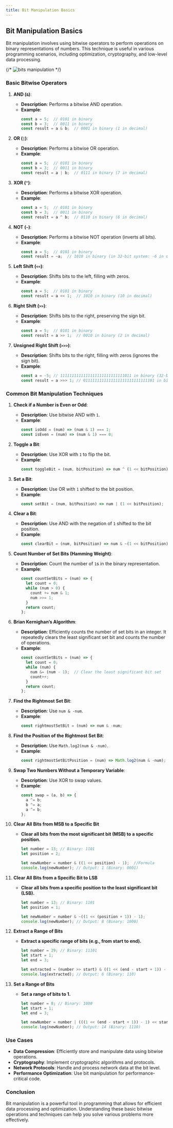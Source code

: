 ```yaml
---
title: Bit Manipulation Basics
---
```


## Bit Manipulation Basics

Bit manipulation involves using bitwise operators to perform operations on binary representations of numbers. This technique is useful in various programming scenarios, including optimization, cryptography, and low-level data processing.

{/* <img 
src='./images/detailed-binary.svg'
alt='bits manipulation'
loading='lazy'
/> */}

### Basic Bitwise Operators

1. **AND (`&`)**:
   - **Description**: Performs a bitwise AND operation.
   - **Example**:
     ```javascript
     const a = 5;  // 0101 in binary
     const b = 3;  // 0011 in binary
     const result = a & b;  // 0001 in binary (1 in decimal)
     ```

2. **OR (`|`)**:
   - **Description**: Performs a bitwise OR operation.
   - **Example**:
     ```javascript
     const a = 5;  // 0101 in binary
     const b = 3;  // 0011 in binary
     const result = a | b;  // 0111 in binary (7 in decimal)
     ```

3. **XOR (`^`)**:
   - **Description**: Performs a bitwise XOR operation.
   - **Example**:
     ```javascript
     const a = 5;  // 0101 in binary
     const b = 3;  // 0011 in binary
     const result = a ^ b;  // 0110 in binary (6 in decimal)
     ```

4. **NOT (`~`)**:
   - **Description**: Performs a bitwise NOT operation (inverts all bits).
   - **Example**:
     ```javascript
     const a = 5;  // 0101 in binary
     const result = ~a;  // 1010 in binary (in 32-bit system: -6 in decimal)
     ```

5. **Left Shift (`<<`)**:
   - **Description**: Shifts bits to the left, filling with zeros.
   - **Example**:
     ```javascript
     const a = 5;  // 0101 in binary
     const result = a << 1;  // 1010 in binary (10 in decimal)
     ```

6. **Right Shift (`>>`)**:
   - **Description**: Shifts bits to the right, preserving the sign bit.
   - **Example**:
     ```javascript
     const a = 5;  // 0101 in binary
     const result = a >> 1;  // 0010 in binary (2 in decimal)
     ```

7. **Unsigned Right Shift (`>>>`)**:
   - **Description**: Shifts bits to the right, filling with zeros (ignores the sign bit).
   - **Example**:
     ```javascript
     const a = -5; // 1111111111111111111111111111011 in binary (32-bit)
     const result = a >>> 1; // 0111111111111111111111111111101 in binary (2147483645 in decimal)
     ```

### Common Bit Manipulation Techniques

1. **Check if a Number is Even or Odd**:
   - **Description**: Use bitwise AND with `1`.
   - **Example**:
     ```javascript
     const isOdd = (num) => (num & 1) === 1;
     const isEven = (num) => (num & 1) === 0;
     ```

2. **Toggle a Bit**:
   - **Description**: Use XOR with `1` to flip the bit.
   - **Example**:
     ```javascript
     const toggleBit = (num, bitPosition) => num ^ (1 << bitPosition);
     ```

3. **Set a Bit**:
   - **Description**: Use OR with `1` shifted to the bit position.
   - **Example**:
     ```javascript
     const setBit = (num, bitPosition) => num | (1 << bitPosition);
     ```

4. **Clear a Bit**:
   - **Description**: Use AND with the negation of `1` shifted to the bit position.
   - **Example**:
     ```javascript
     const clearBit = (num, bitPosition) => num & ~(1 << bitPosition);
     ```

5. **Count Number of Set Bits (Hamming Weight)**:
   - **Description**: Count the number of `1`s in the binary representation.
   - **Example**:
     ```javascript
     const countSetBits = (num) => {
       let count = 0;
       while (num > 0) {
         count += num & 1;
         num >>= 1;
       }
       return count;
     };
     ```

6. **Brian Kernighan’s Algorithm**:
   - **Description**: Efficiently counts the number of set bits in an integer. It repeatedly clears the least significant set bit and counts the number of operations.
   - **Example**:
     ```javascript
     const countSetBits = (num) => {
       let count = 0;
       while (num) {
         num &= (num - 1);  // Clear the least significant bit set
         count++;
       }
       return count;
     };
     ```

7. **Find the Rightmost Set Bit**:
   - **Description**: Use `num & -num`.
   - **Example**:
     ```javascript
     const rightmostSetBit = (num) => num & -num;
     ```

8. **Find the Position of the Rightmost Set Bit**:
   - **Description**: Use `Math.log2(num & -num)`.
   - **Example**:
     ```javascript
     const rightmostSetBitPosition = (num) => Math.log2(num & -num);
     ```

9. **Swap Two Numbers Without a Temporary Variable**:
   - **Description**: Use XOR to swap values.
   - **Example**:
     ```javascript
     const swap = (a, b) => {
       a ^= b;
       b ^= a;
       a ^= b;
     };
     ```
10. **Clear All Bits from MSB to a Specific Bit**
    - **Clear all bits from the most significant bit (MSB) to a specific position.**
    
      ```JavaScript
      let number = 13; // Binary: 1101
      let position = 2;

      let newNumber = number & ((1 << position) - 1);  //Formula
      console.log(newNumber); // Output: 1 (Binary: 0001)
      ```

11. **Clear All Bits from a Specific Bit to LSB**
    - **Clear all bits from a specific position to the least significant bit (LSB).**
    
      ```JavaScript
      let number = 13; // Binary: 1101
      let position = 1;

      let newNumber = number & ~((1 << (position + 1)) - 1);
      console.log(newNumber); // Output: 8 (Binary: 1000)
      ```

12. **Extract a Range of Bits**
    - **Extract a specific range of bits (e.g., from start to end).**
    
      ```JavaScript
      let number = 29; // Binary: 11101
      let start = 1;
      let end = 3;

      let extracted = (number >> start) & ((1 << (end - start + 1)) - 1);
      console.log(extracted); // Output: 6 (Binary: 110)
      ```

13. **Set a Range of Bits**
    - **Set a range of bits to 1.**
    
      ```JavaScript
      let number = 8; // Binary: 1000
      let start = 1;
      let end = 3;

      let newNumber = number | (((1 << (end - start + 1)) - 1) << start);
      console.log(newNumber); // Output: 14 (Binary: 1110)
      ```
### Use Cases 

- **Data Compression**: Efficiently store and manipulate data using bitwise operations.
- **Cryptography**: Implement cryptographic algorithms and protocols.
- **Network Protocols**: Handle and process network data at the bit level.
- **Performance Optimization**: Use bit manipulation for performance-critical code.

### Conclusion

Bit manipulation is a powerful tool in programming that allows for efficient data processing and optimization. Understanding these basic bitwise operations and techniques can help you solve various problems more effectively.
